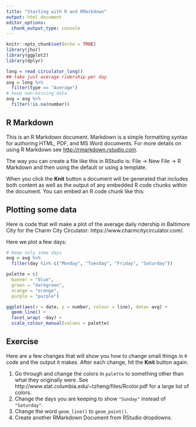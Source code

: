 ```yaml
---
title: "Starting with R and RMarkdown"
output: html_document
editor_options: 
  chunk_output_type: console
---
```


```r
knitr::opts_chunk$set(echo = TRUE)
library(jhur)
library(ggplot2)
library(dplyr)

long = read_circulator_long()
## take just average ridership per day
avg = long %>% 
  filter(type == "Average")
# keep non-missing data
avg = avg %>% 
  filter(!is.na(number))
```

## R Markdown

This is an R Markdown document. Markdown is a simple formatting syntax for authoring HTML, PDF, and MS Word documents. For more details on using R Markdown see <http://rmarkdown.rstudio.com>.

The way you can create a file like this in RStudio is: File → New File → R Markdown and then using the default or using a template.

When you click the **Knit** button a document will be generated that includes both content as well as the output of any embedded R code chunks within the document. You can embed an R code chunk like this:

## Plotting some data

Here is code that will make a plot of the average daily ridership in Baltimore City for the Charm City Circulator: https://www.charmcitycirculator.com/.  


Here we plot a few days:

```r
# keep only some days
avg = avg %>% 
  filter(day %in% c("Monday", "Tuesday", "Friday", "Saturday"))

palette = c(
  banner = "blue", 
  green = "darkgreen",
  orange = "orange",
  purple = "purple")

ggplot(aes(x = date, y = number, colour = line), data= avg) + 
  geom_line() + 
  facet_wrap( ~day) + 
  scale_colour_manual(values = palette)
```

## Exercise 

Here are a few changes that will show you how to change small things in `R` code and the output it makes.  After each change, hit the **Knit** button again.

1.  Go through and change the colors in `palette` to something other than what they originally were.    See http://www.stat.columbia.edu/~tzheng/files/Rcolor.pdf for a large list of colors.
2. Change the days you are keeping to show `"Sunday"` instead of `"Saturday"`.
3. Change the word `geom_line()` to `geom_point()`.
4. Create another RMarkdown Document from RStudio dropdowns.
